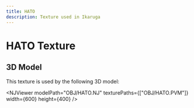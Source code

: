 ```yaml
---
title: HATO
description: Texture used in Ikaruga
---
```



# HATO Texture

<PVMViewer
  client:load
  filePath="OBJ/HATO.PVM"
/>


## 3D Model

This texture is used by the following 3D model:

<NJViewer 
  modelPath="OBJ/HATO.NJ" 
  texturePaths={["OBJ/HATO.PVM"]}
  width={600}
  height={400}
/>

